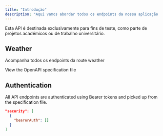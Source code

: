 ```yaml
---
title: "Introdução"
description: "Aqui vamos abordar todos os endpoints da nossa aplicação."
---
```


<Note>
  Esta API é destinada exclusivamente para fins de teste, como parte de projetos académicos ou de trabalho universitário.
</Note>

## Weather

Acompanha todos os endpoints da route weather

<Card title="Weather Endpoints" icon="leaf" href="https://github.com/mintlify/starter/blob/main/api-reference/openapi.json">
  View the OpenAPI specification file
</Card>

## Authentication

All API endpoints are authenticated using Bearer tokens and picked up from the specification file.

```json
"security": [
  {
    "bearerAuth": []
  }
]
```